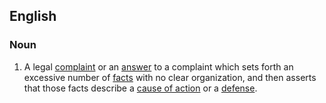==English==
===Noun===
{{en-noun|sg=[[shotgun]] [[pleading]]}}
# {{legal}} A legal [[complaint]] or an [[answer]] to a complaint which sets forth an excessive number of [[fact]]s with no clear organization, and then asserts that those facts describe a [[cause of action]] or a [[defense]].